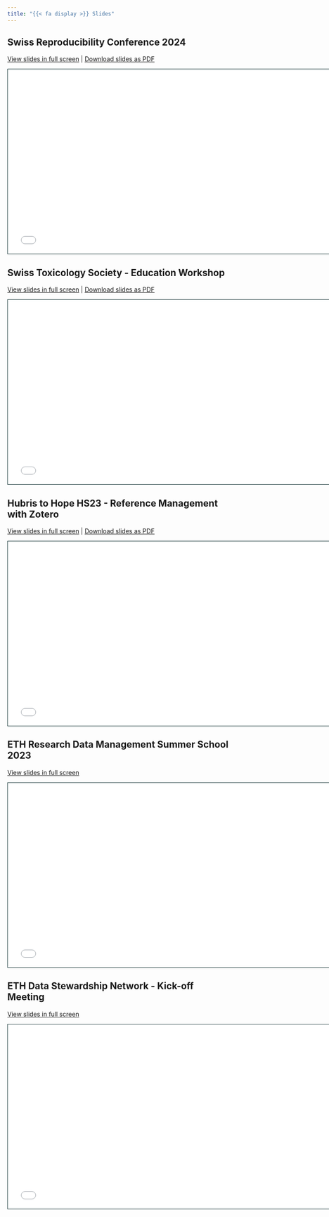 ```yaml
---
title: "{{< fa display >}} Slides"
---
```


## Swiss Reproducibility Conference 2024

[View slides in full screen](swissrn.html) | [Download slides as PDF](https://github.com/Global-Health-Engineering/website/blob/main/slides/swiss-rn.pdf)

```{=html}
<iframe class="slide-deck" src="swissrn.html" height="420" width="747" style="border: 1px solid #123233;"></iframe>
```

## Swiss Toxicology Society - Education Workshop

[View slides in full screen](d04-sst-workshop-basel.html) | [Download slides as PDF](https://github.com/Global-Health-Engineering/website/blob/main/slides/d04-sst-workshop-basel.pdf)

```{=html}
<iframe class="slide-deck" src="d04-sst-workshop-basel.html" height="420" width="747" style="border: 1px solid #123233;"></iframe>
```

## Hubris to Hope HS23 - Reference Management with Zotero

[View slides in full screen](d03-hubris-to-hope-reference-management.html) | [Download slides as PDF](https://github.com/Global-Health-Engineering/website/blob/main/slides/d03-hubris-to-hope-reference-management.pdf)

```{=html}
<iframe class="slide-deck" src="d03-hubris-to-hope-reference-management.html" height="420" width="747" style="border: 1px solid #123233;"></iframe>
```


## ETH Research Data Management Summer School 2023

[View slides in full screen](d02-eth-rdm-summer-2023.html)

```{=html}
<iframe class="slide-deck" src="d02-eth-rdm-summer-2023.html" height="420" width="747" style="border: 1px solid #123233;"></iframe>
```

## ETH Data Stewardship Network - Kick-off Meeting

[View slides in full screen](d01-eth-dsn-meeting.html)

```{=html}
<iframe class="slide-deck" src="d01-eth-dsn-meeting.html" height="420" width="747" style="border: 1px solid #123233;"></iframe>
```
